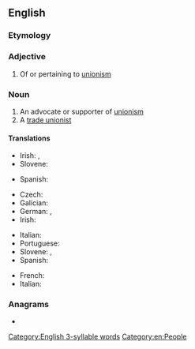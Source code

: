 ==English==

===Etymology===
{{suffix|en|union|ist}}

===Adjective===
{{en-adj}}

# {{lb|en|sometimes|capitalised}} Of or pertaining to [[unionism]]

===Noun===
{{en-noun}}

# An advocate or supporter of [[unionism]]
# A [[trade unionist]]

====Translations====
{{trans-top|advocate or supporter of unionism}}
* Irish: {{t|ga|aontachtaí|m}}, {{t|ga|aondachtóir|m}}
* Slovene: {{t|sl|unionist|m}}
{{trans-mid}}
* Spanish: {{t|es|sindicalista|m|f}}
{{trans-bottom}}

{{trans-top|trade unionist}}
* Czech: {{t|cs|odborář|m}}
* Galician: {{t|gl|sindicalista|m|f}}
* German: {{t+|de|Gewerkschaftler|m}}, {{t+|de|Gewerkschafter|m}}
* Irish: {{t|ga|ceardchumannaí|m}}
{{trans-mid}}
* Italian: {{t+|it|operaistico|m}}
* Portuguese: {{t|pt|sindicalista|m|f}}
* Slovene: {{t|sl|sindikalist|m}}, {{t|sl|sindikalistka|f}}
* Spanish: {{t|es|sindicalista|m|f}}
{{trans-bottom}}

{{ttbc-top}}
* French: {{t+check|fr|unioniste|m}}
* Italian: {{t-check|it|unionista|m|f}}
{{trans-mid}}
{{trans-bottom}}

===Anagrams===
* {{anagrams|en|a=iinnostu|inustion|unitions}}

[[Category:English 3-syllable words]]
[[Category:en:People]]
